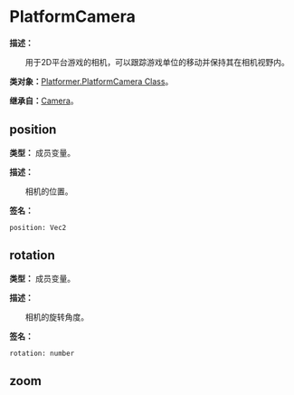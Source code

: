 
# PlatformCamera

**描述：**

&emsp;&emsp;用于2D平台游戏的相机，可以跟踪游戏单位的移动并保持其在相机视野内。

**类对象：**[Platformer.PlatformCamera Class](/docs/api/Class%20Object/Platformer/PlatformCamera)。

**继承自：**[Camera](/docs/api/Class/Camera)。

## position

**类型：** 成员变量。

**描述：**

&emsp;&emsp;相机的位置。

**签名：**
```tl
position: Vec2
```

## rotation

**类型：** 成员变量。

**描述：**

&emsp;&emsp;相机的旋转角度。

**签名：**
```tl
rotation: number
```

## zoom

**类型：** 成员变量。

**描述：**

&emsp;&emsp;相机的缩放系数，1.0表示正常大小，2.0表示缩放到两倍大小。

**签名：**
```tl
zoom: number
```

## boundary

**类型：** 成员变量。

**描述：**

&emsp;&emsp;相机可见范围的矩形区域。

**签名：**
```tl
boundary: Rect
```

## followRatio

**类型：** 成员变量。

**描述：**

&emsp;&emsp;相机移动以跟随目标位置的速率。
例如，设置为`Vec2(1.0, 1.0)`时，相机将立即跟随目标位置。
设置为 Vec2(0.5, 0.5) 或更小的值时，相机将在每帧中移动到距离目标位置的一半，从而实现更加平滑的跟踪移动效果。

**签名：**
```tl
followRatio: Vec2
```

## followTarget

**类型：** 成员变量。

**描述：**

&emsp;&emsp;相机在跟踪的游戏单位。

**签名：**
```tl
followTarget: Node
```